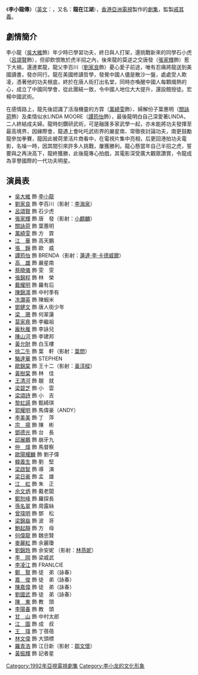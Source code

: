 {{亞視劇集
| 中文劇名= 李小龍傳
| 英文劇名= Spirit Of The Dragon
| 圖像=
| 製作年份= 1992年
| aTV-11首播日期= 1992年7月27日-1992年9月5日
| aTV-11首播時間= 逢星期一至五 20:30-21:30
| 監製= [[戚其義|戚其義]]
| 編導= {{nowrap|[[鞠覺亮|鞠覺亮]]、[[鄭偉文|鄭偉文]]、[[姜明海|姜明海]]、[[譚禮賢|譚禮賢]]、<br>[[葉昭儀|葉昭儀]]、[[梁欣全|梁欣全]]}}
| 助理編導= {{nowrap|[[陳富華|陳富華]]、[[唐詠儀|唐詠儀]]、[[彭浩明|彭浩明]]、[[梁志光|梁志光]]、<br>[[鄧健文|鄧健文]]、[[梁國冠|梁國冠]]、[[梁錦輝|梁錦輝]]、[[吳昇兒|吳昇兒]]、<br>[[陳國華_(電視劇導演)|陳國華]]}}
| 編劇= {{nowrap|何文田、[[張小嫻|張小嫻]]、[[梁敏華|梁敏華]]、[[葉子菁|葉子菁]]、<br>[[周旭明|周旭明]]、[[尹致平|尹致平]]、[[王照祥|王照祥]]、[[李健之|李健之]]、<br>[[鄧貴嬋|鄧貴嬋]]、[[何永年|何永年]]、[[莫偉健|莫偉健]]}}
| 製作統籌 = [[潘家富|亨　利]]
| 編審= [[張小嫻|張小嫻]]、[[葉子菁|葉子菁]]
| 集數= 30
| 主演= {{nowrap|[[吳大維|吳大維]]、[[劉家良|劉家良]]、[[呂頌賢|呂頌賢]]、[[高雄|高　雄]]、<br>[[江華_(香港演員)|江　華]]、[[關詠荷|關詠荷]]、[[萬綺雯|萬綺雯]]、[[張家輝|張家輝]]、<br>[[譚筠怡|譚筠怡]]、[[黃允財|黃允財]]}}
| 主題曲= 截拳道
| 作曲= [[夏韶聲|夏韶聲]]
| 填詞= [[劉卓輝|劉卓輝]]
| 主唱= [[夏韶聲|夏韶聲]]
}}

《'''李小龍傳'''》（[[英語|英文]]：{{lang|en|Spirit Of The Dragon}}，又名：'''龍在江湖'''），[[香港|香港]][[亞洲電視|亞洲電視]]製作的[[劇集|劇集]]，監製[[戚其義|戚其義]]。

==劇情簡介== 
李小龍（[[吳大維|吳大維]]飾）年少時已學習功夫，終日與人打架，還挑戰新來的同學石小虎（[[呂頌賢|呂頌賢]]飾），但卻飲恨敗於虎半招之內，後來龍的莫逆之交唐發（[[張家輝|張家輝]]飾）惹下大禍，還連累龍，龍父李百川（[[劉家良|劉家良]]飾）憂心愛子前途，唯有忍痛將龍送到美國讀書，發亦同行。龍在美國修讀哲學，發覺中國人儘是散沙一盤，處處受人欺凌，憑著他的功夫根底，終於在唐人街打出名堂，同時亦喚醒中國人每顆熾熱的心，成立了中國同學會，從此團結一致，令中國人地位大大提升，還設館授徒。宏楊中國武術。

在感情路上，龍先後認識了活潑機靈的方霏（[[萬綺雯|萬綺雯]]飾）、婦解份子葉惠明（[[關詠荷|關詠荷]]飾）及柔情似水LINDA MOORE（[[譚筠怡|譚筠怡]]飾），最後龍明白自己深愛著LINDA，二人終結成夫婦。龍時刻鑽研武術，可是融匯多家武學一起，亦未能將功夫發揮至最高境界，因緣際會，龍遇上會叱吒武術界的嚴星南、常徹夜討論功夫，南更鼓勵龍參加拳賽，龍因此被荷里活片商看中，在電視片集中亮相，后更回港拍功夫電影，名噪一時，因其間引來許多人挑戰，屢獲勝利。龍心懸當年自己半招之虎，誓要與之再決高下，龍終獲勝，此後龍專心拍戲，其電影深受廣大觀眾讚賞，令龍成為享譽國際的一代功夫明星。

==演員表==
*[[吳大維|吳大維]] 飾 [[李小龍|李小龍]]
*[[劉家良|劉家良]] 飾 李百川（影射：[[李海泉|李海泉]]）
*[[呂頌賢|呂頌賢]] 飾 石少虎
*[[張家輝|張家輝]] 飾 唐　發（影射：[[小麒麟|小麒麟]]）
*[[關詠荷|關詠荷]] 飾 葉蕙明
*[[萬綺雯|萬綺雯]] 飾 方　霏
*[[江華_(香港演員)|江　華]] 飾 高天鵬
*[[張錚_(香港)|張　錚]] 飾 歐　威
*[[譚筠怡|譚筠怡]] 飾 BRENDA（影射：[[蓮達·李·卡德威爾|蓮達·李·卡德威爾]]）
*[[高雄_(演員)|高　雄]] 飾 嚴星南
*[[蔡曉儀|蔡曉儀]] 飾 雯　雯
*[[張錦程|張錦程]] 飾 林　榮
*[[戴耀明|戴耀明]] 飾 羅有后
*[[陳錦鴻|陳錦鴻]] 飾 中村季有
*[[冼灝英|冼灝英]] 飾 陳蝦米
*[[鄧健文|鄧健文]] 飾 唐人街少年
*[[梁珊|梁　珊]] 飾 何翠蓮
*[[莫家堯|莫家堯]] 飾 李繼祖
*[[龐秋雁|龐秋雁]] 飾 李詠兒
*[[陳山河|陳山河]] 飾 李建邦
*[[黃允財|黃允財]] 飾 白玉樓
*[[徐二牛|徐二牛]] 飾 葉　軒（影射：[[葉問|葉問]]）
*[[駱達華|駱達華]] 飾 STEPHEN
*[[歐錦棠|歐錦棠]] 飾 王十二（影射：[[黃淳樑|黃淳樑]]）
*[[黃樹棠|黃樹棠]] 飾 林　佳
*[[王清河|王清河]] 飾 靚　就
*[[梁碧芝|梁碧芝]] 飾 小　雲
*[[梁頌詩|梁頌詩]] 飾 小　吉
*[[黎虹讌|黎虹讌]] 飾 甄綺琪
*[[郭耀明|郭耀明]] 飾 馬偉豪（ANDY）
*[[李美美|李美美]] 飾 丁　萍
*[[宗揚|宗　揚]] 飾 陳　彬
*[[鄧德光|鄧德光]] 飾 台　長
*[[邱展鵬|邱展鵬]] 飾 崩牙九
*[[仲煒|仲　煒]] 飾 馬督察
*[[歐陽耀麟|歐陽耀麟]] 飾 劉子偉
*[[韓義生|韓義生]] 飾 劉　堅
*[[梁啟智_(演員)|梁啟智]] 飾 導　演
*[[梁日豪|梁日豪]] 飾 孟　雄
*[[江虹|江　虹]] 飾 朱　正
*[[佘文炳|佘文炳]] 飾 戴老闆
*[[鄭恕峰|鄭恕峰]] 飾 羅探長
*[[孫名翠|孫名翠]] 飾 周露絲
*[[曾瑋明|曾瑋明]] 飾 鄧　松
*[[梁錦燊|梁錦燊]] 飾 波　哥
*[[鮑起靜|鮑起靜]] 飾 方　母
*[[何偉龍|何偉龍]] 飾 魏忠賢
*[[麥麗紅|麥麗紅]] 飾 余麗瓊
*[[劉錦玲|劉錦玲]] 飾 余安妮 （影射：[[林燕妮|林燕妮]]）
*[[李岡|李　岡]] 飾 梁威武
*[[李凌江|李凌江]] 飾 FRANLCIE
*[[鄭賢|鄭　賢]] 飾 徒　弟（詠春）
*[[嘉俊|嘉　俊]] 飾 徒　弟（詠春）
*[[陳嘉偉|陳嘉偉]] 飾 徒　弟（詠春）
*[[劉國武|劉國武]] 飾 徒　弟（詠春）
*[[陳東_(演員)|陳　東]] 飾 教　頭
*[[李陽春|李陽春]] 飾 教　頭
*[[甘山|甘　山]] 飾 中村太郎
*[[江圖|江　圖]] 飾 成　叔
*[[王瑋|王　瑋]] 飾 丁蓓蓓
*[[林文偉|林文偉]] 飾 大頭標
*[[羅青浩|羅青浩]] 飾 江日新（影射：[[鄒文懷|鄒文懷]]）
*[[黃振輝|黃振輝]] 飾 記者星

{{電視節目的變遷
|電視台={{flagicon|HKG|variant=1959}} 香港[[亞洲電視|亞洲電視]][[本港台|本港台]]
|播放檔次=星期一至五 20:30-21:30
|節目名稱=李小龍傳<br />（1992.7.27 - 1992.9.4）
|上一節目=[[烈火雄風|烈火雄風]]<br />（1992.6.22 - 1992.7.24）
|下一節目=[[八婆會館|八婆會館]]<br />（1992.9.7 - 1992.10.2）
}}

{{戚其義}}
{{張家輝}}
{{李小龍}}

[[Category:1992年亞視電視劇集|Category:1992年亞視電視劇集]]
[[Category:李小龙的文化形象|Category:李小龙的文化形象]]